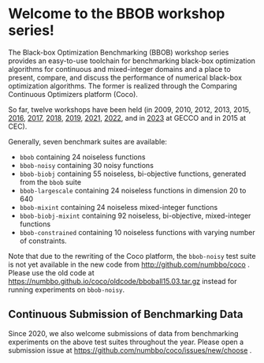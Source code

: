 # Welcome to the BBOB workshop series!

The Black-box Optimization Benchmarking (BBOB) workshop series provides
an easy-to-use toolchain for benchmarking black-box optimization
algorithms for continuous and mixed-integer domains and a place to
present, compare, and discuss the performance of numerical black-box
optimization algorithms. The former is realized through the Comparing
Continuous Optimizers platform (Coco).

So far, twelve workshops have been held (in 2009, 2010, 2012, 2013,
2015, [2016](bbob2016.html), [2017](bbob2017.html),
[2018](bbob2018.html), [2019](bbob2019.html),
[2021](bbob2021.html), [2022](bbob2022.html), and in
[2023](bbob2023.html) at GECCO and in 2015 at CEC).


Generally, seven benchmark suites are available:

-   `bbob` containing 24 noiseless functions
-   `bbob-noisy` containing 30 noisy functions
-   `bbob-biobj` containing 55 noiseless, bi-objective functions,
    generated from the `bbob` suite
-   `bbob-largescale` containing 24 noiseless functions in dimension 20
    to 640
-   `bbob-mixint` containing 24 noiseless mixed-integer functions
-   `bbob-biobj-mixint` containing 92 noiseless, bi-objective,
    mixed-integer functions
-   `bbob-constrained` containing 10 noiseless functions with varying
    number of constraints.

Note that due to the rewriting of the Coco platform, the `bbob-noisy`
test suite is not yet available in the new code from
<http://github.com/numbbo/coco> . Please use the old code at
<https://numbbo.github.io/coco/oldcode/bboball15.03.tar.gz> instead for
running experiments on `bbob-noisy`.

## Continuous Submission of Benchmarking Data

Since 2020, we also welcome submissions of data from benchmarking
experiments on the above test suites throughout the year. Please open a
submission issue at <https://github.com/numbbo/coco/issues/new/choose> .

